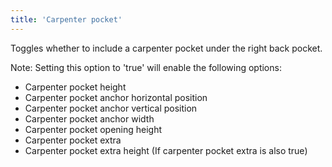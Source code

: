 ```yaml
---
title: 'Carpenter pocket'
---
```


Toggles whether to include a carpenter pocket under the right back pocket.

Note: Setting this option to 'true' will enable the following options:

- Carpenter pocket height
- Carpenter pocket anchor horizontal position
- Carpenter pocket anchor vertical position
- Carpenter pocket anchor width
- Carpenter pocket opening height
- Carpenter pocket extra
- Carpenter pocket extra height (If carpenter pocket extra is also true)
